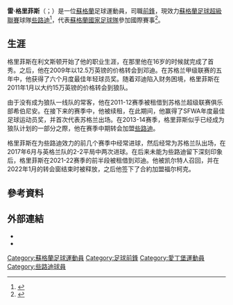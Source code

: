 {{noteTA
|G1=Football
|G2=uefa
|1=zh-hans:雷;zh-hk:利治;zh-tw:雷;
|2=zh-hans:格里菲斯;zh-hk:格菲斯;zh-tw:格里菲斯;
}}

{{Infobox football biography
| name           = 雷·格里菲斯<br>Leigh Griffiths
| image          = 20170701 SK Rapid Wien vs Celtic FC 1570.jpg
| image_size     = 200
| caption        = 2017年效力[[凯尔特人足球俱乐部|些路迪]]
| fullname       = Leigh Griffiths<ref name=Hugman>{{Hugman|26153|access-date=2 July 2017}}</ref>
| birth_date     = {{birth date and age|1990|8|20|df=y}}<ref name=Hugman/>
| birth_place    = [[蘇格蘭|蘇格蘭]][[愛丁堡|愛丁堡]][[利斯_(愛丁堡)|利斯]]
| height         = {{convert|1.75|m|ftin|order=flip}}<ref>{{cite web |url=https://www.11v11.com/players/leigh-griffiths-237226/ |title=Leigh Griffiths |work=11v11.com |publisher=AFS Enterprises |access-date=30 December 2017 |archive-date=2020-10-25 |archive-url=https://web.archive.org/web/20201025192134/https://www.11v11.com/players/leigh-griffiths-237226/ |dead-url=no }}</ref>
| position       = [[前鋒|前鋒]]
| currentclub    = [[凯尔特人足球俱乐部|些路迪]]
| clubnumber     = 9
| youthyears1    = 1997–2002
| youthclubs1    = Leith Athletic<ref name=roots>{{cite news |url=https://www.dailyrecord.co.uk/sport/football/football-news/celtic-striker-leigh-griffiths-break-7591765 |title=Celtic striker Leigh Griffiths on his break as a kid: Under 7s were a boy short so I got on and scored two.. the rest is history |newspaper=Daily Record |date=20 March 2016 |access-date=11 July 2018 |archive-date=2021-02-27 |archive-url=https://web.archive.org/web/20210227102818/https://www.dailyrecord.co.uk/sport/football/football-news/celtic-striker-leigh-griffiths-break-7591765 |dead-url=no }}</ref>
| youthyears2    = 2002–2003
| youthclubs2    = [[法尔科克足球俱乐部|福爾柯克]]<ref name=roots/> 
| youthyears3    = 2003–2004
| youthclubs3    = Inch Colts<ref name=roots/> 
| youthyears4    = 2004–2006
| youthclubs4    = [[胡欽斯谷足球俱樂部|胡欽斯谷]]<ref name=roots/>
| youthyears5    = 2006–2007
| youthclubs5    = [[利文斯顿足球俱乐部|利雲斯頓]]
| years1         = 2006–2009
| clubs1         = [[利文斯顿足球俱乐部|利雲斯頓]]
| caps1          = 48
| goals1         = 22
| clubs2         = [[邓迪足球俱乐部|登地]]
| years2         = 2009–2011
| caps2          = 47
| goals2         = 21
| years3         = 2011–2014
| clubs3         = [[伍尔弗汉普顿流浪足球俱乐部|狼隊]]
| caps3          = 26
| goals3         = 12
| years4         = 2011–2013
| clubs4         = → [[希伯尼安足球俱乐部|喜伯年]] (loan)
| caps4          = 66
| goals4         = 31
| years5         = 2014–
| clubs5         = [[凯尔特人足球俱乐部|些路迪]]
| caps5          = 169
| goals5         = 89
| nationalyears1 = 2008–2009
| nationalteam1  = 蘇格蘭U19<ref name=sfa19>{{cite web|url=http://www.scottishfa.co.uk/football_player_profile.cfm?page=105&playerID=39654&squadID=9|title=Leigh Griffiths – U19 Squad|publisher=[[Scottish_Football_Association|Scottish Football Association]]|access-date=6 September 2011}}</ref>
| nationalcaps1  = 6
| nationalgoals1 = 1
| nationalyears2 = 2008–2012
| nationalteam2  = [[蘇格蘭21歲以下足球代表隊|蘇格蘭U21]]<ref name=sfa21>{{cite web|url=http://www.scottishfa.co.uk/football_player_profile.cfm?page=105&playerID=39654&squadID=5|title=Leigh Griffiths – U21 Squad|publisher=[[Scottish_Football_Association|Scottish Football Association]]|access-date=6 September 2011}}</ref>
| nationalcaps2  = 11
| nationalgoals2 = 3
| nationalyears3 = 2009
| nationalteam3  = [[蘇格蘭足球代表乙隊|蘇格蘭B隊]]<ref name=sfab>{{cite web|url=http://www.scottishfa.co.uk/football_player_profile.cfm?page=105&playerID=39654&squadID=3|title=Leigh Griffiths – B Squad|publisher=[[Scottish_Football_Association|Scottish Football Association]]|access-date=6 September 2011}}</ref>
| nationalcaps3  = 1
| nationalgoals3 = 1
| nationalyears4 = 2012–
| nationalteam4  = [[蘇格蘭足球代表隊|蘇格蘭]]
| nationalcaps4  = 22
| nationalgoals4 = 4
| club-update    = 2021年3月21日
| nationalteam-update = 2020年11月18日
}}

'''雷·格里菲斯'''（{{lang-en|Leigh Griffiths}}；{{bd|1990年|8月20日}}）是一位[[蘇格蘭|蘇格蘭]]足球運動員，司職[[前鋒|前鋒]]，現效力[[蘇格蘭足球超級聯賽|蘇格蘭足球超級聯賽]]球隊[[凱爾特人足球俱樂部|些路迪]]<ref>{{cite web|url=http://www.bbc.co.uk/sport/0/football/25977707|title=Wolves striker Griffiths joins Celtic|publisher=BBC|work=BBC Sport|date=31 January 2014|access-date=2015-06-03|archive-date=2014-03-05|archive-url=https://web.archive.org/web/20140305154000/http://www.bbc.co.uk/sport/0/football/25977707|dead-url=no}}</ref>，代表[[蘇格蘭國家足球隊|蘇格蘭國家足球隊]]參加國際賽事<ref>{{cite web |url=http://www.scotsman.com/sport/football/spl/leigh-griffiths-helps-hibs-go-top-of-spl-then-wins-scotland-call-up-1-2628367 |first=Mark |last=Atkinson |title=Leigh Griffiths helps Hibs go top of SPL, then wins Scotland call-up |date=12 November 2012 |accessdate=12 November 2012 |work=sport.scotsman.com |publisher=Johnston Publishing |archive-date=2012-11-14 |archive-url=https://web.archive.org/web/20121114234811/http://www.scotsman.com/sport/football/spl/leigh-griffiths-helps-hibs-go-top-of-spl-then-wins-scotland-call-up-1-2628367 |dead-url=no }}</ref>。

==生涯==
格里菲斯在利文斯顿开始了他的职业生涯，在那里他在16岁的时候就完成了首秀。之后，他在2009年以12.5万英镑的价格转会到邓迪。在苏格兰甲级联赛的五年中，他获得了六个月度最佳年轻球员奖。随着邓迪陷入财务困境，格里菲斯在2011年1月以大约15万英镑的价格转会到狼队。

由于没有成为狼队一线队的常客，他在2011-12赛季被租借到苏格兰超级联赛俱乐部希伯尼安。在接下来的赛季中，他被续租，在此期间，他赢得了SFWA年度最佳足球运动员奖，并首次代表苏格兰出场。在2013-14赛季，格里菲斯似乎已经成为狼队计划的一部分之際，他在赛季中期转会加盟[[凯尔特人足球俱乐部|些路迪]]。

格里菲斯在为些路迪效力的前几个赛季中经常进球，然后经常为苏格兰队出场，在2017年6月与英格兰队的2-2平局中两次进球。在后来未能为些路迪留下深刻印象后，格里菲斯在2021-22赛季的前半段被租借到邓迪。他被凯尔特人召回，并在2022年1月的转会窗结束时被释放，之后他签下了合約加盟福尔柯克。

==參考資料==
{{Reflist}}

==外部連結==
*{{soccerway|leigh-griffiths/38567|Leigh Griffiths}}
*{{soccerbase|45956}}

{{些路迪球員名單}}
{{蘇格蘭FWA足球先生}}
{{蘇格蘭PFA足球先生}}
{{蘇格蘭PFA年度最佳青年球員}}
{{蘇超神射手}}

{{DEFAULTSORT:Griffiths, Leigh}}
[[Category:蘇格蘭足球運動員|Category:蘇格蘭足球運動員]]
[[Category:足球前鋒|Category:足球前鋒]]
[[Category:愛丁堡運動員|Category:愛丁堡運動員]]
[[Category:些路迪球員|Category:些路迪球員]]